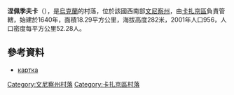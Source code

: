 {{coord|49|46|38|N|28|48|18|E|scale:30000|display=title}}

'''涅佩季夫卡'''（{{lang-uk|Непедівка}}），是[[烏克蘭|烏克蘭]]的村落，位於該國西南部[[文尼察州|文尼察州]]，由[[卡扎京區|卡扎京區]]負責管轄，始建於1640年，面積18.29平方公里，海拔高度282米，2001年人口956，人口密度每平方公里52.28人。

==參考資料==
* [http://gska2.rada.gov.ua/pls/z7502/A005?rdat1=11.01.2009&rf7571=2039 картка]{{dead link|date=2018年3月 |bot=InternetArchiveBot |fix-attempted=yes }}

[[Category:文尼察州村落|Category:文尼察州村落]]
[[Category:卡扎京區村落|Category:卡扎京區村落]]


{{Vinnytsia-geo-stub}}